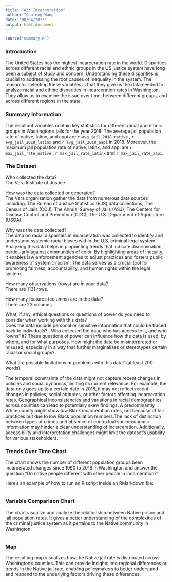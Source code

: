 ```yaml
---
title: "A3: Incarceration"
author: "Chufeng Wang"
date: "08/04/2023"
output: html_document
---
```


```r
source("summary.R")
```

### Introduction

The United States has the highest incarceration rate in the world. Disparities across different racial and ethnic groups in the US justice system have long been a subject of study and concern. Understanding these disparities is crucial to addressing the root causes of inequality in the system. The reason for selecting these variables is that they give us the data needed to analyze racial and ethnic disparities in incarceration rates in Washington. They allow us to examine the issue over time, between different groups, and across different regions in the state.


### Summary Information

The resultant variables contain key statistics for different racial and ethnic groups in Washington's jails for the year 2018. The average jail population rate of native, latinx, and appi are `r avg_jail_2018_native` , `r avg_jail_2018_latinx` and `r avg_jail_2018_aapi` in 2018. Moreover, the maximum jail population rate of native, latinx, and appi are `r max_jail_rate_native` , `r max_jail_rate_latinx` and `r max_jail_rate_aapi`.



### The Dataset

Who collected the data?\
The Vera Institute of Justice

How was the data collected or generated?\
The Vera organization gather the data from numerous data sources including: The Bureau of Justice Statistics (BJS) data collections, The Census of Jails (COJ), The Annual Survey of Jails (ASJ), The Centers for Disease Control and Prevention (CDC), The U.S. Department of Agriculture (USDA).

Why was the data collected?\
The data on racial disparities in incarceration was collected to identify and understand systemic racial biases within the U.S. criminal legal system. Analyzing this data helps in pinpointing trends that indicate discrimination, particularly against communities of color. By highlighting areas of inequity, it enables law enforcement agencies to adjust practices and fosters public awareness of systemic racism. The data serves as a crucial tool for promoting fairness, accountability, and human rights within the legal system.

How many observations (rows) are in your data?\
There are 1131 rows.

How many features (columns) are in the data?\
There are 23 columns.

What, if any, ethical questions or questions of power do you need to consider when working with this data?\
Does the data include personal or sensitive information that could be traced back to individuals? . Who collected the data, who has access to it, and who "owns" it? These questions of power can influence how the data is used, by whom, and for what purposes. How might the data be misinterpreted or misused, especially in a way that further marginalizes or stereotypes certain racial or social groups?

What are possible limitations or problems with this data? (at least 200 words)

The temporal constraints of the data might not capture recent changes in policies and social dynamics, limiting its current relevance. For example, the data only goes up to a certain date in 2018, it may not reflect recent changes in policies, social attitudes, or other factors affecting incarceration rates. Geographical inconsistencies and variations in racial demographics across counties can lead to potentially skew findings. A predominantly White county might show low Black incarceration rates, not because of fair practices but due to low Black population numbers.The lack of distinction between types of crimes and absence of contextual socioeconomic information may hinder a clear understanding of incarceration. Additionally, accessibility and interpretation challenges might limit the dataset's usability for various stakeholders.

### Trends Over Time Chart

The chart shows the number of different population groups been incarcerated changes since 1990 to 2018 in Washington and answer the question "Do native people different with other people in incarceration?"

Here's an example of how to run an R script inside an RMarkdown file:

```r
```

### Variable Comparison Chart

The chart visualize and analyze the relationship between Native prison and jail population rates. It gives a better understanding of the complexities of the criminal justice system as it pertains to the Native community in Washington.

```r
```

### Map

The resulting map visualizes how the Native jail rate is distributed across Washington's counties. This can provide insights into regional differences or trends in the Native jail rate, enabling policymakers to better understand and respond to the underlying factors driving these differences.

```r
```
